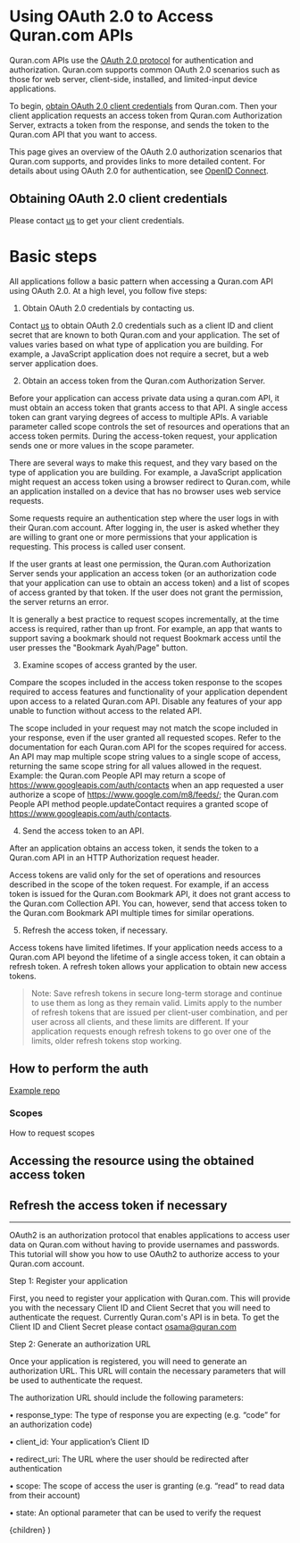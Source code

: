 
# Using OAuth 2.0 to Access Quran.com APIs

Quran.com APIs use the [OAuth 2.0 protocol](https://www.rfc-editor.org/rfc/rfc6749) for authentication and authorization. Quran.com supports common OAuth 2.0 scenarios such as those for web server, client-side, installed, and limited-input device applications.

To begin, [obtain OAuth 2.0 client credentials](#obtaining-oauth-20-client-credentials) from Quran.com. Then your client application requests an access token from Quran.com Authorization Server, extracts a token from the response, and sends the token to the Quran.com API that you want to access.

This page gives an overview of the OAuth 2.0 authorization scenarios that Quran.com supports, and provides links to more detailed content. For details about using OAuth 2.0 for authentication, see [OpenID Connect](/guides/openid-connect).

## Obtaining OAuth 2.0 client credentials

Please contact [us](mailto:osama@quran.com) to get your client credentials.

# Basic steps

All applications follow a basic pattern when accessing a Quran.com API using OAuth 2.0. At a high level, you follow five steps:

1. Obtain OAuth 2.0 credentials by contacting us.

Contact [us](mailto:osama@quran.com) to obtain OAuth 2.0 credentials such as a client ID and client secret that are known to both Quran.com and your application. The set of values varies based on what type of application you are building. For example, a JavaScript application does not require a secret, but a web server application does.

2. Obtain an access token from the Quran.com Authorization Server.

Before your application can access private data using a quran.com API, it must obtain an access token that grants access to that API. A single access token can grant varying degrees of access to multiple APIs. A variable parameter called scope controls the set of resources and operations that an access token permits. During the access-token request, your application sends one or more values in the scope parameter.

There are several ways to make this request, and they vary based on the type of application you are building. For example, a JavaScript application might request an access token using a browser redirect to Quran.com, while an application installed on a device that has no browser uses web service requests.

Some requests require an authentication step where the user logs in with their Quran.com account. After logging in, the user is asked whether they are willing to grant one or more permissions that your application is requesting. This process is called user consent.

If the user grants at least one permission, the Quran.com Authorization Server sends your application an access token (or an authorization code that your application can use to obtain an access token) and a list of scopes of access granted by that token. If the user does not grant the permission, the server returns an error.

It is generally a best practice to request scopes incrementally, at the time access is required, rather than up front. For example, an app that wants to support saving a bookmark should not request Bookmark access until the user presses the "Bookmark Ayah/Page" button.

3. Examine scopes of access granted by the user.

Compare the scopes included in the access token response to the scopes required to access features and functionality of your application dependent upon access to a related Quran.com API. Disable any features of your app unable to function without access to the related API.

The scope included in your request may not match the scope included in your response, even if the user granted all requested scopes. Refer to the documentation for each Quran.com API for the scopes required for access. An API may map multiple scope string values to a single scope of access, returning the same scope string for all values allowed in the request. Example: the Quran.com People API may return a scope of https://www.googleapis.com/auth/contacts when an app requested a user authorize a scope of https://www.google.com/m8/feeds/; the Quran.com People API method people.updateContact requires a granted scope of https://www.googleapis.com/auth/contacts.

4. Send the access token to an API.

After an application obtains an access token, it sends the token to a Quran.com API in an HTTP Authorization request header. 

Access tokens are valid only for the set of operations and resources described in the scope of the token request. For example, if an access token is issued for the Quran.com Bookmark API, it does not grant access to the Quran.com Collection API. You can, however, send that access token to the Quran.com Bookmark API multiple times for similar operations.

5. Refresh the access token, if necessary.

Access tokens have limited lifetimes. If your application needs access to a Quran.com API beyond the lifetime of a single access token, it can obtain a refresh token. A refresh token allows your application to obtain new access tokens.

> Note: Save refresh tokens in secure long-term storage and continue to use them as long as they remain valid. Limits apply to the number of refresh tokens that are issued per client-user combination, and per user across all clients, and these limits are different. If your application requests enough refresh tokens to go over one of the limits, older refresh tokens stop working.

## How to perform the auth

[Example repo](https://github.com/quran/quran-oauth2-example)

### Scopes

How to request scopes

## Accessing the resource using the obtained access token

## Refresh the access token if necessary

---

OAuth2 is an authorization protocol that enables applications to access user data on Quran.com without having to provide usernames and passwords. This tutorial will show you how to use OAuth2 to authorize access to your Quran.com account.

Step 1: Register your application

First, you need to register your application with Quran.com. This will provide you with the necessary Client ID and Client Secret that you will need to authenticate the request.
Currently Quran.com's API is in beta. To get the Client ID and Client Secret please contact <a href="mailto:osama@quran.com">osama@quran.com</a>

Step 2: Generate an authorization URL

Once your application is registered, you will need to generate an authorization URL. This URL will contain the necessary parameters that will be used to authenticate the request.

The authorization URL should include the following parameters:

• response_type: The type of response you are expecting (e.g. “code” for an authorization code)

• client_id: Your application’s Client ID

• redirect_uri: The URL where the user should be redirected after authentication

• scope: The scope of access the user is granting (e.g. “read” to read data from their account)

• state: An optional parameter that can be used to verify the request

  <GuideLayout title="Getting started with Quran.com's OAuth2">
    {children}
  </GuideLayout>
)
